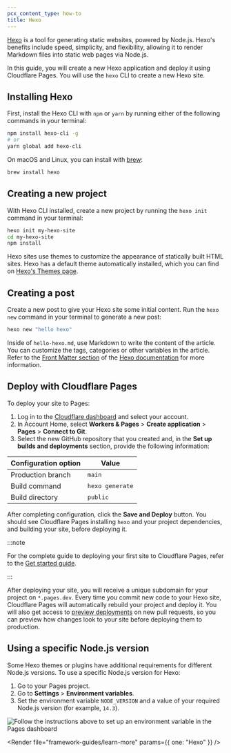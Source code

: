 ```yaml
---
pcx_content_type: how-to
title: Hexo
---
```



[Hexo](https://hexo.io/) is a tool for generating static websites, powered by Node.js. Hexo's benefits include speed, simplicity, and flexibility, allowing it to render Markdown files into static web pages via Node.js.

In this guide, you will create a new Hexo application and deploy it using Cloudflare Pages. You will use the `hexo` CLI to create a new Hexo site.

## Installing Hexo

First, install the Hexo CLI with `npm` or `yarn` by running either of the following commands in your terminal:

```sh
npm install hexo-cli -g
# or
yarn global add hexo-cli
```

On macOS and Linux, you can install with [brew](https://brew.sh/):

```sh
brew install hexo
```

<Render file="tutorials-before-you-start" />

## Creating a new project

With Hexo CLI installed, create a new project by running the `hexo init` command in your terminal:

```sh
hexo init my-hexo-site
cd my-hexo-site
npm install
```

Hexo sites use themes to customize the appearance of statically built HTML sites. Hexo has a default theme automatically installed, which you can find on [Hexo's Themes page](https://hexo.io/themes/).

## Creating a post

Create a new post to give your Hexo site some initial content. Run the `hexo new` command in your terminal to generate a new post:

```sh
hexo new "hello hexo"
```

Inside of `hello-hexo.md`, use Markdown to write the content of the article. You can customize the tags, categories or other variables in the article. Refer to the [Front Matter section](https://hexo.io/docs/front-matter) of the [Hexo documentation](https://hexo.io/docs/) for more information.

<Render file="framework-guides/create-github-repository" />

## Deploy with Cloudflare Pages

To deploy your site to Pages:

1. Log in to the [Cloudflare dashboard](https://dash.cloudflare.com/) and select your account.
2. In Account Home, select **Workers & Pages** > **Create application** > **Pages** > **Connect to Git**.
3. Select the new GitHub repository that you created and, in the **Set up builds and deployments** section, provide the following information:

<div>

| Configuration option | Value           |
| -------------------- | --------------- |
| Production branch    | `main`          |
| Build command        | `hexo generate` |
| Build directory      | `public`        |

</div>

After completing configuration, click the **Save and Deploy** button. You should see Cloudflare Pages installing `hexo` and your project dependencies, and building your site, before deploying it.

:::note

For the complete guide to deploying your first site to Cloudflare Pages, refer to the [Get started guide](/pages/get-started/).

:::

After deploying your site, you will receive a unique subdomain for your project on `*.pages.dev`.
Every time you commit new code to your Hexo site, Cloudflare Pages will automatically rebuild your project and deploy it. You will also get access to [preview deployments](/pages/configuration/preview-deployments/) on new pull requests, so you can preview how changes look to your site before deploying them to production.

## Using a specific Node.js version

Some Hexo themes or plugins have additional requirements for different Node.js versions. To use a specific Node.js version for Hexo:

1. Go to your Pages project.
2. Go to **Settings** > **Environment variables**.
3. Set the environment variable `NODE_VERSION` and a value of your required Node.js version (for example, `14.3`).

![Follow the instructions above to set up an environment variable in the Pages dashboard](~/assets/images/pages/framework-guides/node-version-pages.png)

<Render file="framework-guides/learn-more" params={{ one: "Hexo" }} />
